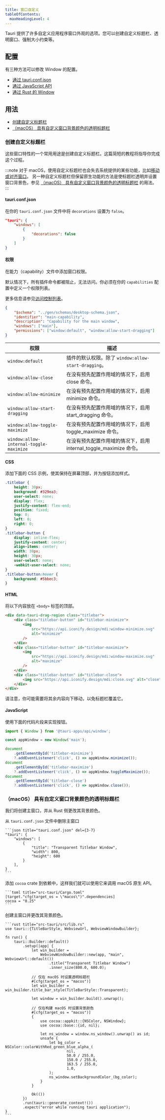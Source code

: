 ```yaml
---
title: 窗口自定义
tableOfContents:
  maxHeadingLevel: 4
---
```



Tauri 提供了许多自定义应用程序窗口外观的选项。您可以创建自定义标题栏、透明窗口、强制大小约束等。

## 配置

有三种方法可以修改 Window 的配置。

- <Icon name="external" class="inline-icon" /> [通过 tauri.conf.json](/references/v2/config/#windowconfig)
- <Icon name="external" class="inline-icon" /> [通过 JavaScript API](/references/v2/js/core/namespacewindow/#window)
- <Icon name="external" class="inline-icon" /> [通过 Rust 的 Window](https://docs.rs/tauri/2.0.0-beta/tauri/window/struct.Window.html)

## 用法

- [创建自定义标题栏](#创建自定义标题栏)
- [（macOS） 具有自定义窗口背景颜色的透明标题栏](#macos-具有自定义窗口背景颜色的透明标题栏)

### 创建自定义标题栏

这些窗口特性的一个常用用途是创建自定义标题栏。这篇简短的教程将指导你完成这个过程。

:::note
对于 macOS，使用自定义标题栏也会失去系统提供的某些功能，比如[移动或对齐窗口](https：//support.apple.com/guide/mac-help/work-with-app-windows-mchlp2469/mac)。
另一种自定义标题栏但保留原生功能的方法是使标题栏透明并设置窗口背景色，参见 [（macOS） 具有自定义窗口背景颜色的透明标题栏](#macos-具有自定义窗口背景颜色的透明标题栏) 的用法。
:::

#### tauri.conf.json

在你的 `tauri.conf.json` 文件中将 `decorations` 设置为 `false`。

```json title="tauri.conf.json" {4}
"tauri": {
	"windows": [
		{
			"decorations": false
		}
	]
}
```

#### 权限

在能力（capability）文件中添加窗口权限。

默认情况下，所有插件命令都被阻止，无法访问。你必须在你的 `capabilities` 配置中定义一个权限列表。

更多信息请参见[访问控制列表](/zh-cn/references/v2/acl)。

```json title="src-tauri/capabilities/main.json" ins={7-8}
{
	"$schema": "../gen/schemas/desktop-schema.json",
	"identifier": "main-capability",
	"description": "Capability for the main window",
	"windows": ["main"],
	"permissions": ["window:default", "window:allow-start-dragging"]
}
```

| 权限                                    | 描述                                                               |
| --------------------------------------- | ------------------------------------------------------------------ |
| `window:default`                        | 插件的默认权限。除了 `window:allow-start-dragging`。               |
| `window:allow-close`                    | 在没有预先配置作用域的情况下，启用 close 命令。                    |
| `window:allow-minimize`                 | 在没有预先配置作用域的情况下，启用 minimize 命令。                 |
| `window:allow-start-dragging`           | 在没有预先配置作用域的情况下，启用 start_dragging 命令。           |
| `window:allow-toggle-maximize`          | 在没有预先配置作用域的情况下，启用 toggle_maximize 命令。          |
| `window:allow-internal-toggle-maximize` | 在没有预先配置作用域的情况下，启用 internal_toggle_maximize 命令。 |

#### CSS

添加下面的 CSS 示例，使其保持在屏幕顶部，并为按钮添加样式。

```css
.titlebar {
	height: 30px;
	background: #329ea3;
	user-select: none;
	display: flex;
	justify-content: flex-end;
	position: fixed;
	top: 0;
	left: 0;
	right: 0;
}
.titlebar-button {
	display: inline-flex;
	justify-content: center;
	align-items: center;
	width: 30px;
	height: 30px;
	user-select: none;
	-webkit-user-select: none;
}
.titlebar-button:hover {
	background: #5bbec3;
}
```

#### HTML

将以下内容放在 `<body>` 标签的顶部。

```html
<div data-tauri-drag-region class="titlebar">
	<div class="titlebar-button" id="titlebar-minimize">
		<img
			src="https://api.iconify.design/mdi:window-minimize.svg"
			alt="minimize"
		/>
	</div>
	<div class="titlebar-button" id="titlebar-maximize">
		<img
			src="https://api.iconify.design/mdi:window-maximize.svg"
			alt="maximize"
		/>
	</div>
	<div class="titlebar-button" id="titlebar-close">
		<img src="https://api.iconify.design/mdi:close.svg" alt="close" />
	</div>
</div>
```

请注意，你可能需要将其余内容向下移动，以免标题栏覆盖它。

#### JavaScript

使用下面的代码片段来实现按钮。

```js
import { Window } from '@tauri-apps/api/window';

const appWindow = new Window('main');

document
	.getElementById('titlebar-minimize')
	?.addEventListener('click', () => appWindow.minimize());
document
	.getElementById('titlebar-maximize')
	?.addEventListener('click', () => appWindow.toggleMaximize());
document
	.getElementById('titlebar-close')
	?.addEventListener('click', () => appWindow.close());
```

### （macOS） 具有自定义窗口背景颜色的透明标题栏

我们将创建主窗口，并从 Rust 侧更改其背景颜色。

从 `tauri.conf.json` 文件中删除主窗口

    ```json title="tauri.conf.json" del={3-7}
    "tauri": {
    	"windows": [
    		{
    			"title": "Transparent Titlebar Window",
    			"width": 800,
    			"height": 600
    		}
    	],
    }
    ```

添加 `cocoa` crate 到依赖中，这样我们就可以使用它来调用 macOS 原生 API。

    ```toml title="src-tauri/Cargo.toml"
    [target."cfg(target_os = \"macos\")".dependencies]
    cocoa = "0.25"
    ```

创建主窗口并更改其背景颜色。

    ```rust title="src-tauri/src/lib.rs"
    use tauri::{TitleBarStyle, WebviewUrl, WebviewWindowBuilder};

    fn run() {
    	tauri::Builder::default()
    		.setup(|app| {
    			let win_builder =
    				WebviewWindowBuilder::new(app, "main", WebviewUrl::default())
    					.title("Transparent Titlebar Window")
    					.inner_size(800.0, 600.0);

    			// 仅在 macOS 时设置透明标题栏
    			#[cfg(target_os = "macos")]
    			let win_builder = win_builder.title_bar_style(TitleBarStyle::Transparent);

    			let window = win_builder.build().unwrap();

    			// 仅在构建 macOS 时设置背景颜色
    			#[cfg(target_os = "macos")]
    			{
    				use cocoa::appkit::{NSColor, NSWindow};
    				use cocoa::base::{id, nil};

    				let ns_window = window.ns_window().unwrap() as id;
    				unsafe {
    					let bg_color = NSColor::colorWithRed_green_blue_alpha_(
    							nil,
    							50.0 / 255.0,
    							158.0 / 255.0,
    							163.5 / 255.0,
    							1.0,
    					);
    					ns_window.setBackgroundColor_(bg_color);
    				}
    			}

    			Ok(())
    		})
    		.run(tauri::generate_context!())
    		.expect("error while running tauri application");
    }
    ```
